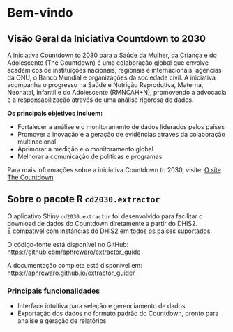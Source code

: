 # Bem-vindo {.unnumbered}

## Visão Geral da Iniciativa Countdown to 2030 {.unnumbered}

A iniciativa Countdown to 2030 para a Saúde da Mulher, da Criança e do Adolescente (The Countdown) é uma colaboração global que envolve académicos de instituições nacionais, regionais e internacionais, agências da ONU, o Banco Mundial e organizações da sociedade civil. A iniciativa acompanha o progresso na Saúde e Nutrição Reprodutiva, Materna, Neonatal, Infantil e do Adolescente (RMNCAH+N), promovendo a advocacia e a responsabilização através de uma análise rigorosa de dados.

**Os principais objetivos incluem:**

-   Fortalecer a análise e o monitoramento de dados liderados pelos países
-   Promover a inovação e a geração de evidências através da colaboração multinacional
-   Aprimorar a medição e o monitoramento global
-   Melhorar a comunicação de políticas e programas

Para mais informações sobre a iniciativa Countdown to 2030, visite: [O site The Countdown](https://www.countdown2030.org/about)

## Sobre o pacote R `cd2030.extractor` {.unnumbered}

O aplicativo Shiny `cd2030.extractor` foi desenvolvido para facilitar o download de dados do Countdown diretamente a partir do DHIS2.  
É compatível com instâncias do DHIS2 em todos os países suportados.

O código-fonte está disponível no GitHub:  
[https://github.com/aphrcwaro/extractor_guide](https://github.com/aphrcwaro/extractor_guide)

A documentação completa está disponível em:  
[https://aphrcwaro.github.io/extractor_guide/](https://aphrcwaro.github.io/extractor_guide/)

### Principais funcionalidades

- Interface intuitiva para seleção e gerenciamento de dados  
- Exportação dos dados no formato padrão do Countdown, pronto para análise e geração de relatórios

